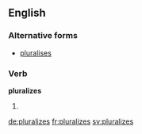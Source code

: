 ==English==

===Alternative forms===
* [[pluralises]]

===Verb===
'''pluralizes'''

# {{third-person singular of|pluralize}}

[[de:pluralizes]]
[[fr:pluralizes]]
[[sv:pluralizes]]